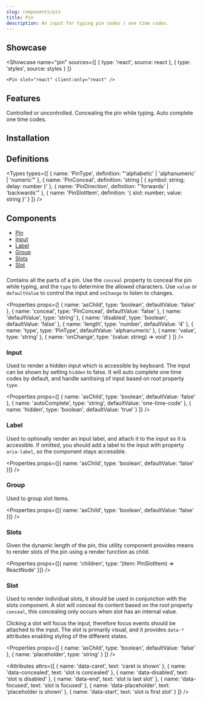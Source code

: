 ```yaml
---
slug: components/pin
title: Pin
description: An input for typing pin codes / one time codes.
---
```



## Showcase

<Showcase
	name="pin"
	sources={[
		{ type: 'react', source: react },
		{ type: 'styles', source: styles }
	]}
>
	<Pin slot="react" client:only="react" />
</Showcase>

## Features

<Features>
	<Feature>Controlled or uncontrolled.</Feature>
	<Feature>Concealing the pin while typing.</Feature>
	<Feature>Auto complete one time codes.</Feature>
</Features>

## Installation

<Installation name="react-pin" />

## Definitions

<Types
	types={[
		{
			name: 'PinType',
			definition: "'alphabetic' | 'alphanumeric' | 'numeric'"
		},
		{
			name: 'PinConceal',
			definition: 'string | { symbol: string; delay: number }'
		},
		{
			name: 'PinDirection',
			definition: "'forwards' | 'backwards'"
		},
		{
			name: 'PinSlotItem',
			definition: '{ slot: number; value: string }'
		}
	]}
/>

## Components

-   [Pin](#pin)
-   [Input](#input)
-   [Label](#label)
-   [Group](#group)
-   [Slots](#slots)
-   [Slot](#slot)

###

Contains all the parts of a pin. Use the `conceal` property to conceal the pin while typing, and the `type` to determine the allowed characters. Use `value` or `defaultValue` to control the input and `onChange` to listen to changes.

<Properties
	props={[
		{ name: 'asChild', type: 'boolean', defaultValue: 'false' },
		{ name: 'conceal', type: 'PinConceal', defaultValue: 'false' },
		{ name: 'defaultValue', type: 'string' },
		{ name: 'disabled', type: 'boolean', defaultValue: 'false' },
		{ name: 'length', type: 'number', defaultValue: '4' },
		{ name: 'type', type: 'PinType', defaultValue: 'alphanumeric' },
		{ name: 'value', type: 'string' },
		{ name: 'onChange', type: '(value: string) => void' }
	]}
/>

### Input

Used to render a hidden input which is accessible by keyboard. The input can be shown by setting `hidden` to false. It will auto complete one time codes by default, and handle sanitising of input based on root property `type`.

<Properties
	props={[
		{ name: 'asChild', type: 'boolean', defaultValue: 'false' },
		{ name: 'autoComplete', type: 'string', defaultValue: 'one-time-code' },
		{ name: 'hidden', type: 'boolean', defaultValue: 'true' }
	]}
/>

### Label

Used to optionally render an input label, and attach it to the input so it is accessible. If omitted, you should add a label to the input with property `aria-label`, so the component stays accessible.

<Properties
	props={[{ name: 'asChild', type: 'boolean', defaultValue: 'false' }]}
/>

### Group

Used to group slot items.

<Properties
	props={[{ name: 'asChild', type: 'boolean', defaultValue: 'false' }]}
/>

### Slots

Given the dynamic length of the pin, this utility component provides means to render slots of the pin using a render function as child.

<Properties
	props={[{ name: 'children', type: '(item: PinSlotItem) => ReactNode' }]}
/>

### Slot

Used to render individual slots, it should be used in conjunction with the slots component. A slot will conceal its content based on the root property `conceal`, this concealing only occurs when slot has an internal value.

Clicking a slot will focus the input, therefore focus events should be attached to the input. The slot is primarily visual, and it provides `data-*` attributes enabling styling of the different states.

<Properties
	props={[
		{ name: 'asChild', type: 'boolean', defaultValue: 'false' },
		{ name: 'placeholder', type: 'string' }
	]}
/>

<Attributes
	attrs={[
		{ name: 'data-caret', text: 'caret is shown' },
		{ name: 'data-concealed', text: 'slot is concealed' },
		{ name: 'data-disabled', text: 'slot is disabled' },
		{ name: 'data-end', text: 'slot is last slot' },
		{ name: 'data-focused', text: 'slot is focused' },
		{ name: 'data-placeholder', text: 'placeholder is shown' },
		{ name: 'data-start', text: 'slot is first slot' }
	]}
/>
